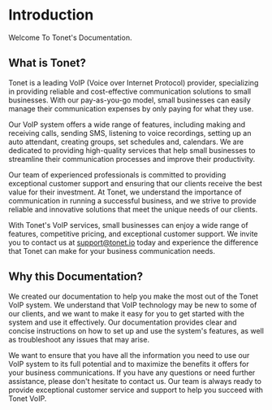# Introduction
 
Welcome To Tonet's Documentation.
## What is Tonet?

Tonet is a leading VoIP (Voice over Internet Protocol) provider, specializing in providing reliable and cost-effective communication solutions to small businesses. With our pay-as-you-go model, small businesses can easily manage their communication expenses by only paying for what they use.

Our VoIP system offers a wide range of features, including making and receiving calls, sending SMS, listening to voice recordings, setting up an auto attendant, creating groups, set schedules and, calendars. We are dedicated to providing high-quality services that help small businesses to streamline their communication processes and improve their productivity.

Our team of experienced professionals is committed to providing exceptional customer support and ensuring that our clients receive the best value for their investment. At Tonet, we understand the importance of communication in running a successful business, and we strive to provide reliable and innovative solutions that meet the unique needs of our clients.

With Tonet's VoIP services, small businesses can enjoy a wide range of features, competitive pricing, and exceptional customer support. We invite you to contact us at support@tonet.io today and experience the difference that Tonet can make for your business communication needs.
## Why this Documentation?
We created our documentation to help you make the most out of the Tonet VoIP system. We understand that VoIP technology may be new to some of our clients, and we want to make it easy for you to get started with the system and use it effectively. Our documentation provides clear and concise instructions on how to set up and use the system's features, as well as troubleshoot any issues that may arise.

We want to ensure that you have all the information you need to use our VoIP system to its full potential and to maximize the benefits it offers for your business communications. If you have any questions or need further assistance, please don't hesitate to contact us. Our team is always ready to provide exceptional customer service and support to help you succeed with Tonet VoIP.